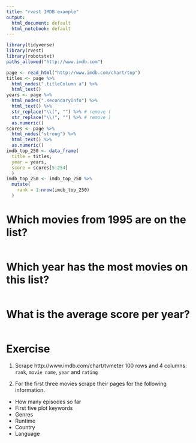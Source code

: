 ```yaml
---
title: "rvest IMDB example"
output:
  html_document: default
  html_notebook: default
---
```


```r
library(tidyverse)
library(rvest)
library(robotstxt)
paths_allowed("http://www.imdb.com")
```

```r
page <- read_html("http://www.imdb.com/chart/top")
titles <- page %>%
  html_nodes(".titleColumn a") %>%
  html_text()
years <- page %>%
  html_nodes(".secondaryInfo") %>%
  html_text() %>%
  str_replace("\\(", "") %>% # remove (
  str_replace("\\)", "") %>% # remove )
  as.numeric()
scores <- page %>%
  html_nodes("strong") %>%
  html_text() %>%
  as.numeric()
imdb_top_250 <- data_frame(
  title = titles,
  year = years,
  score = scores[5:254]
  )
imdb_top_250 <- imdb_top_250 %>%
  mutate(
    rank = 1:nrow(imdb_top_250)
  )
```

# Which movies from 1995 are on the list?

```r

```

# Which year has the most movies on this list?

```r

```

# What is the average score per year?

```r

```

# Exercise

1. Scrape http://www.imdb.com/chart/tvmeter 100 rows and 4 columns: `rank`, `movie name`, `year` and `rating`

1. For the first three movies scrape their pages for the following information.
  - How many episodes so far
  - First five plot keywords
  - Genres
  - Runtime
  - Country
  - Language

